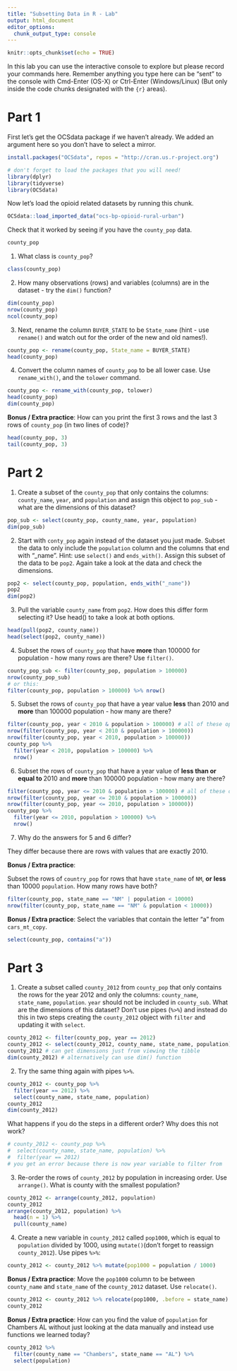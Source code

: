 ```yaml
---
title: "Subsetting Data in R - Lab"
output: html_document
editor_options: 
  chunk_output_type: console
---
```


```r
knitr::opts_chunk$set(echo = TRUE)
```

In this lab you can use the interactive console to explore but please record your commands here.  Remember anything you type here can be "sent" to the console with Cmd-Enter (OS-X) or Ctrl-Enter (Windows/Linux) (But only inside the code chunks designated with the ```{r}``` areas).

# Part 1

First let's get the OCSdata package if we haven't already. We added an argument here so you don't have to select a mirror. 

```r
install.packages("OCSdata", repos = "http://cran.us.r-project.org")
```

```r
# don't forget to load the packages that you will need!
library(dplyr)
library(tidyverse)
library(OCSdata)
```


Now let's load the opioid related datasets by running this chunk. 

```r
OCSdata::load_imported_data("ocs-bp-opioid-rural-urban")
```

Check that it worked by seeing if you have the `county_pop` data.

```r
county_pop
```


1. What class is `county_pop`?

```r
class(county_pop)
```

2. How many observations (rows) and variables (columns) are in the dataset - try the `dim()` function?

```r
dim(county_pop)
nrow(county_pop)
ncol(county_pop)
```

3.  Next, rename the column `BUYER_STATE`  to be `State_name` (hint - use `rename()` and watch out for the order of the new and old names!). 

```r
county_pop <- rename(county_pop, State_name = BUYER_STATE)
head(county_pop)
```

4. Convert the column names of `county_pop` to be all lower case. Use `rename_with()`, and the `tolower` command.

```r
county_pop <- rename_with(county_pop, tolower)
head(county_pop)
dim(county_pop)
```


**Bonus / Extra practice**: How can you print the first 3 rows and the last 3 rows of `county_pop` (in two lines of code)?

```r
head(county_pop, 3)
tail(county_pop, 3)
```

# Part 2

1. Create a subset of the `county_pop` that only contains the columns: `county_name`, `year`, and `population` and assign this object to `pop_sub` - what are the dimensions of this dataset?

```r
pop_sub <- select(county_pop, county_name, year, population)
dim(pop_sub)
```

2. Start with `conty_pop` again instead of the dataset you just made. Subset the data to only include the `population` column and the columns that end with "_name". Hint: use  `select()` and `ends_with()`. Assign this subset of the data to be `pop2`. Again take a look at the data and check the dimensions.

```r
pop2 <- select(county_pop, population, ends_with("_name"))
pop2
dim(pop2)
```

3. Pull the variable `county_name` from `pop2`. How does this differ form selecting it? Use head() to take a look at both options.

```r
head(pull(pop2, county_name))
head(select(pop2, county_name))
```

4. Subset the rows of `county_pop` that have **more** than 100000 for population - how many rows are there? Use `filter()`.

```r
county_pop_sub <- filter(county_pop, population > 100000)
nrow(county_pop_sub)
# or this:
filter(county_pop, population > 100000) %>% nrow()
```


5. Subset the rows of `county_pop` that have a year value **less** than 2010 and **more** than 100000 population - how many are there?

```r
filter(county_pop, year < 2010 & population > 100000) # all of these options work
nrow(filter(county_pop, year < 2010 & population > 100000))
nrow(filter(county_pop, year < 2010, population > 100000))
county_pop %>%
  filter(year < 2010, population > 100000) %>%
  nrow()
```


6. Subset the rows of `county_pop` that have a year value of **less than or equal to ** 2010 and **more** than 100000 population - how many are there?

```r
filter(county_pop, year <= 2010 & population > 100000) # all of these options work
nrow(filter(county_pop, year <= 2010 & population > 100000))
nrow(filter(county_pop, year <= 2010, population > 100000))
county_pop %>%
  filter(year <= 2010, population > 100000) %>%
  nrow()
```

7. Why do the answers for 5 and 6 differ?

They differ because there are rows with values that are exactly 2010.

**Bonus / Extra practice**:

Subset the rows of `country_pop` for rows that have `state_name` of `NM`,  **or** **less** than 10000 `population`.
How many rows have both?

```r
filter(county_pop, state_name == "NM" | population < 10000)
nrow(filter(county_pop, state_name == "NM" & population < 10000))
```

**Bonus / Extra practice**: Select the variables that contain the letter "a" from `cars_mt_copy`.

```r
select(county_pop, contains("a"))
```

# Part 3

1. Create a subset called `county_2012` from `county_pop` that only contains the rows for the year 2012 and only the columns: `county_name`,	`state_name`, `population`. `year` should not be included in `county_sub`.
	What are the dimensions of this dataset? Don't use pipes (`%>%`) and instead do this in two steps creating the `county_2012` object with `filter` and updating it with `select`.

```r
county_2012 <- filter(county_pop, year == 2012)
county_2012 <- select(county_2012, county_name, state_name, population)
county_2012 # can get dimensions just from viewing the tibble
dim(county_2012) # alternatively can use dim() function
```

2. Try the same thing again with pipes `%>%`.

```r
county_2012 <- county_pop %>%
  filter(year == 2012) %>%
  select(county_name, state_name, population)
county_2012
dim(county_2012)
```

What happens if you do the steps in a different order? Why does this not work?

```r
# county_2012 <- county_pop %>%
#  select(county_name, state_name, population) %>%
#  filter(year == 2012)
# you get an error because there is now year variable to filter from
```

3. Re-order the rows of `county_2012` by population in increasing order. Use `arrange()`. What is county with the smallest population?

```r
county_2012 <- arrange(county_2012, population)
county_2012
arrange(county_2012, population) %>%
  head(n = 1) %>%
  pull(county_name)
```


4. Create a new variable in `county_2012` called `pop1000`, which  is equal to `population` divided by 1000, using `mutate()`(don't forget to reassign `county_2012`). Use pipes `%>%`:

```r
county_2012 <- county_2012 %>% mutate(pop1000 = population / 1000)
```


**Bonus / Extra practice**: Move the `pop1000` column to be between `county_name` and `state_name` of the `county_2012` dataset. Use `relocate()`.

```r
county_2012 <- county_2012 %>% relocate(pop1000, .before = state_name)
county_2012
```

**Bonus / Extra practice**: How can you find the value of `population` for Chambers AL without just looking at the data manually and instead use functions we learned today?

```r
county_2012 %>%
  filter(county_name == "Chambers", state_name == "AL") %>%
  select(population)
```
